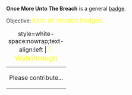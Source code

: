 '''Once More Unto The Breach''' is a general [[Badges|badge]].

Objective: <big style="color:yellow">Earn all mission badges.</big>

{| class="mw-collapsible mw-collapsed"
|+ style=white-space:nowrap;text-align:left | <big style="color:yellow">💡 Walkthrough</big>
|-
| Please contribute...
|}